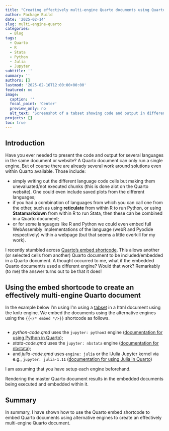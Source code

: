```yaml
---
title: "Creating effectively multi-engine Quarto documents using Quarto's embed shortcode"
author: Package Build
date: '2025-02-14'
slug: multi-engine-quarto
categories:
  - Blog
tags:
  - Quarto
  - R
  - Stata
  - Python
  - Julia
  - Jupyter
subtitle: ''
summary: ''
authors: []
lastmod: '2025-02-16T12:00:00+00:00'
featured: no
image:
  caption: ''
  focal_point: 'Center'
  preview_only: no
  alt_text: 'Screenshot of a tabset showing code and output in different languages.'
projects: []
toc: true
---
```


## Introduction

Have you ever needed to present the code and output for several languages in the same document or website? A Quarto document can only run a single engine. But of course there are already several work around solutions even within Quarto available. Those include:

* simply writing out the different language code cells but making them unevaluated/not executed chunks (this is done alot on the Quarto website). One could even include saved plots from the different languages;
* if you had a combination of languages from which you can call one from the other, such as using **reticulate** from within R to run Python, or using **Statamarkdown** from within R to run Stata, then these can be combined in a Quarto document;
* or for some languages like R and Python we could even embed full WebAssembly implementations of the language (webR and Pyodide respectively) within a webpage (but that seems a little overkill for my work).

I recently stumbled across [Quarto's embed shortcode](https://quarto.org/docs/authoring/notebook-embed.html). This allows another (or selected cells from another) Quarto document to be included/embedded in a Quarto document. A thought occurred to me, what if the embedded Quarto document/s used a different engine? Would that work? Remarkably (to me) the answer turns out to be that it does!

## Using the embed shortcode to create an effectively multi-engine Quarto document

In the example below I'm using I'm using a [tabset](https://quarto.org/docs/output-formats/html-basics.html#tabsets) in a html document using the knitr engine. We embed the documents using the alternative engines using the `{{</* embed */>}}` shortcode as follows.

````verbatim
````

* *python-code.qmd* uses the `jupyter: python3` engine ([documentation for using Python in Quarto](https://quarto.org/docs/computations/python.html));
* *stata-code.qmd* uses the `jupyter: nbstata` engine ([documentation for nbstata](https://hugetim.github.io/nbstata/));
* and *julia-code.qmd* uses `engine: julia` or the IJulia Jupyter kernel via e.g., `jupyter: julia-1.11` ([documentation for using Julia in Quarto](https://quarto.org/docs/computations/julia.html))

I am assuming that you have setup each engine beforehand.

Rendering the master Quarto document results in the embedded documents being executed and embedded within it.

## Summary

In summary, I have shown how to use the Quarto embed shortcode to embed Quarto documents using alternative engines to create an effectively multi-engine Quarto document.
